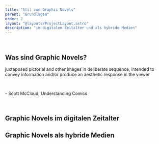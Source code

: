 ```yaml
---
title: "Stil von Graphic Novels"
parent: "Grundlagen"
order: 2
layout: "@layouts/ProjectLayout.astro"
description: "im digitalen Zeitalter und als hybride Medien"
---
```



<br />

## Was sind Graphic Novels?

<p class="quote text-2xl">juxtaposed pictorial and other images in deliberate sequence, intended to convey information and/or produce an aesthetic response in the viewer</p>
<br />
<p class="text-right italic">- Scott McCloud, Understanding Comics</p>

<br />

## Graphic Novels im digitalen Zeitalter



## Graphic Novels als hybride Medien
